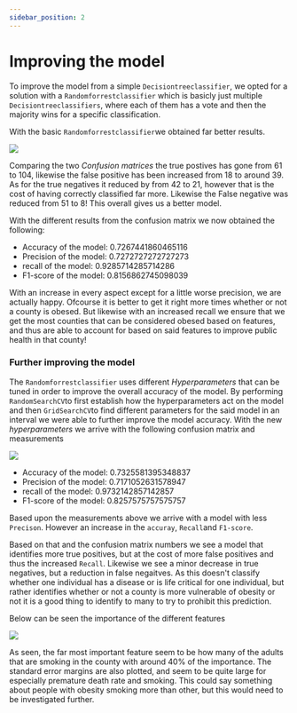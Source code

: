 ```yaml
---
sidebar_position: 2
---
```



# Improving the model

To improve the model from a simple `Decisiontreeclassifier`, we opted for a solution with a `Randomforrestclassifier` which is basicly just multiple `Decisiontreeclassifiers`, where each of them has a vote and then the majority wins for a specific classification. 

With the basic `Randomforrestclassifier`we obtained far better results.

[ ![](confusionMatrix_RF.png) ](confusionMatrix_RF.png)

Comparing the two *Confusion matrices* the true postives has gone from 61 to 104, likewise the false positive has been increased from 18 to around 39. 
As for the true negatives it reduced by from 42 to 21, however that is the cost of having correctly classified far more. 
Likewise the False negative was reduced from 51 to 8! This overall gives us a better model.

With the different results from the confusion matrix we now obtained the following: 

*  Accuracy of the model: 0.7267441860465116
* Precision of the model: 0.7272727272727273
* recall of the model: 0.9285714285714286
* F1-score of the model: 0.8156862745098039

With an increase in every aspect except for a little worse precision, we are actually happy. 
Ofcourse it is better to get it right more times whether or not a county is obesed. But likewise with an increased recall we ensure that we get the most counties that can be considered obesed based on features, and thus are able to account for based on said features to improve public health in that county! 

### Further improving the model

The `Randomforrestclassifier` uses different *Hyperparameters* that can be tuned in order to improve the overall accuracy of the model. 
By performing `RandomSearchCV`to first establish how the hyperparameters act on the model and then `GridSearchCV`to find different parameters for the said model in an interval we were able to further improve the model accuracy. 
With the new *hyperparameters* we arrive with the following confusion matrix and measurements

[ ![](confusionMatrix_RF_Tuned.png) ](confusionMatrix_RF_Tuned.png)

* Accuracy of the model: 0.7325581395348837
* Precision of the model: 0.7171052631578947
* recall of the model: 0.9732142857142857
* F1-score of the model: 0.8257575757575757

Based upon the measurements above we arrive with a model with less `Precison`. However an increase in the `accuray`, `Recall`and `F1-score`.

Based on that and the confusion matrix numbers we see a model that identifies more true positives, but at the cost of more false positives and thus the increased `Recall`. Likewise we see a minor decrease in true negatives, but a reduction in false negaitves. As this doesn't classify whether one individual has a disease or is life critical for one individual, but rather identifies whether or not a county is more vulnerable of obesity or not it is a good thing to identify to many to try to prohibit this prediction. 

Below can be seen the importance of the different features

[ ![](Feature_imps.png) ](Feature_imps.png)

As seen, the far most important feature seem to be how many of the adults that are smoking in the county with around 40% of the importance.
The standard error margins are also plotted, and seem to be quite large for especially premature death rate and smoking. 
This could say something about people with obesity smoking more than other, but this would need to be investigated further.